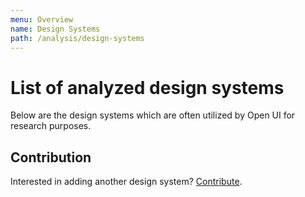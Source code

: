 ```yaml
---
menu: Overview
name: Design Systems
path: /analysis/design-systems
---
```



# List of analyzed design systems

Below are the design systems which are often utilized by Open UI for research purposes.

<DesignSystemsList />

## Contribution
Interested in adding another design system? [Contribute](https://github.com/WICG/open-ui/blob/master/CONTRIBUTING.md).